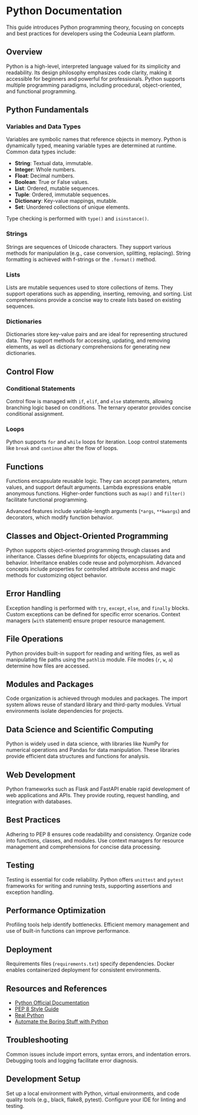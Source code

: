 # Python Documentation

This guide introduces Python programming theory, focusing on concepts and best practices for developers using the Codeunia Learn platform.

## Overview

Python is a high-level, interpreted language valued for its simplicity and readability. Its design philosophy emphasizes code clarity, making it accessible for beginners and powerful for professionals. Python supports multiple programming paradigms, including procedural, object-oriented, and functional programming.

## Python Fundamentals

### Variables and Data Types

Variables are symbolic names that reference objects in memory. Python is dynamically typed, meaning variable types are determined at runtime. Common data types include:

- **String**: Textual data, immutable.
- **Integer**: Whole numbers.
- **Float**: Decimal numbers.
- **Boolean**: True or False values.
- **List**: Ordered, mutable sequences.
- **Tuple**: Ordered, immutable sequences.
- **Dictionary**: Key-value mappings, mutable.
- **Set**: Unordered collections of unique elements.

Type checking is performed with `type()` and `isinstance()`.

### Strings

Strings are sequences of Unicode characters. They support various methods for manipulation (e.g., case conversion, splitting, replacing). String formatting is achieved with f-strings or the `.format()` method.

### Lists

Lists are mutable sequences used to store collections of items. They support operations such as appending, inserting, removing, and sorting. List comprehensions provide a concise way to create lists based on existing sequences.

### Dictionaries

Dictionaries store key-value pairs and are ideal for representing structured data. They support methods for accessing, updating, and removing elements, as well as dictionary comprehensions for generating new dictionaries.

## Control Flow

### Conditional Statements

Control flow is managed with `if`, `elif`, and `else` statements, allowing branching logic based on conditions. The ternary operator provides concise conditional assignment.

### Loops

Python supports `for` and `while` loops for iteration. Loop control statements like `break` and `continue` alter the flow of loops.

## Functions

Functions encapsulate reusable logic. They can accept parameters, return values, and support default arguments. Lambda expressions enable anonymous functions. Higher-order functions such as `map()` and `filter()` facilitate functional programming.

Advanced features include variable-length arguments (`*args`, `**kwargs`) and decorators, which modify function behavior.

## Classes and Object-Oriented Programming

Python supports object-oriented programming through classes and inheritance. Classes define blueprints for objects, encapsulating data and behavior. Inheritance enables code reuse and polymorphism. Advanced concepts include properties for controlled attribute access and magic methods for customizing object behavior.

## Error Handling

Exception handling is performed with `try`, `except`, `else`, and `finally` blocks. Custom exceptions can be defined for specific error scenarios. Context managers (`with` statement) ensure proper resource management.

## File Operations

Python provides built-in support for reading and writing files, as well as manipulating file paths using the `pathlib` module. File modes (`r`, `w`, `a`) determine how files are accessed.

## Modules and Packages

Code organization is achieved through modules and packages. The import system allows reuse of standard library and third-party modules. Virtual environments isolate dependencies for projects.

## Data Science and Scientific Computing

Python is widely used in data science, with libraries like NumPy for numerical operations and Pandas for data manipulation. These libraries provide efficient data structures and functions for analysis.

## Web Development

Python frameworks such as Flask and FastAPI enable rapid development of web applications and APIs. They provide routing, request handling, and integration with databases.

## Best Practices

Adhering to PEP 8 ensures code readability and consistency. Organize code into functions, classes, and modules. Use context managers for resource management and comprehensions for concise data processing.

## Testing

Testing is essential for code reliability. Python offers `unittest` and `pytest` frameworks for writing and running tests, supporting assertions and exception handling.

## Performance Optimization

Profiling tools help identify bottlenecks. Efficient memory management and use of built-in functions can improve performance.

## Deployment

Requirements files (`requirements.txt`) specify dependencies. Docker enables containerized deployment for consistent environments.

## Resources and References

- [Python Official Documentation](https://docs.python.org/3/)
- [PEP 8 Style Guide](https://peps.python.org/pep-0008/)
- [Real Python](https://realpython.com/)
- [Automate the Boring Stuff with Python](https://automatetheboringstuff.com/)

## Troubleshooting

Common issues include import errors, syntax errors, and indentation errors. Debugging tools and logging facilitate error diagnosis.

## Development Setup

Set up a local environment with Python, virtual environments, and code quality tools (e.g., black, flake8, pytest). Configure your IDE for linting and testing.

